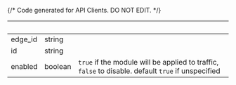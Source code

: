 {/* Code generated for API Clients. DO NOT EDIT. */}

| &nbsp;  | &nbsp;  | &nbsp;                                                                                             |
| ------- | ------- | -------------------------------------------------------------------------------------------------- |
| edge_id | string  |                                                                                                    |
| id      | string  |                                                                                                    |
| enabled | boolean | `true` if the module will be applied to traffic, `false` to disable. default `true` if unspecified |
